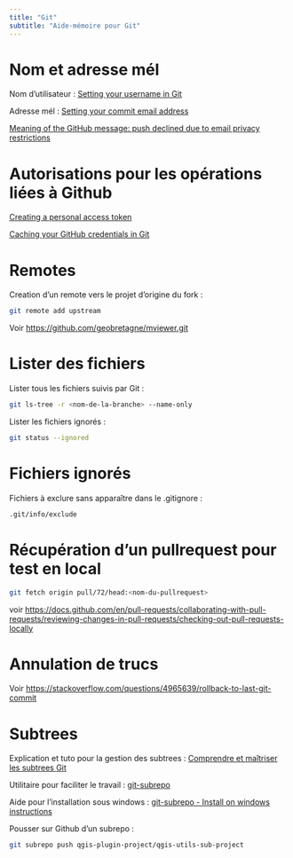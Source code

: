 ```yaml
---
title: "Git"
subtitle: "Aide-mémoire pour Git"
---
```


# Nom et adresse mél

Nom d'utilisateur :
[Setting your username in Git](https://docs.github.com/en/get-started/getting-started-with-git/setting-your-username-in-git)

Adresse mél :
[Setting your commit email address](https://docs.github.com/en/github/setting-up-and-managing-your-github-user-account/managing-email-preferences/setting-your-commit-email-address)

[Meaning of the GitHub message: push declined due to email privacy restrictions](https://stackoverflow.com/questions/43378060/meaning-of-the-github-message-push-declined-due-to-email-privacy-restrictions)


# Autorisations pour les opérations liées à Github

[Creating a personal access token](https://docs.github.com/en/github/authenticating-to-github/keeping-your-account-and-data-secure/creating-a-personal-access-token)

[Caching your GitHub credentials in Git](https://docs.github.com/en/get-started/getting-started-with-git/caching-your-github-credentials-in-git#git-credential-manager)

# Remotes
Creation d’un remote vers le projet d’origine du fork :

``` .sh
git remote add upstream
```

Voir [https://github.com/geobretagne/mviewer.git](https://github.com/geobretagne/mviewer.git)


# Lister des fichiers

Lister tous les fichiers suivis par Git :
``` .sh
git ls-tree -r <nom-de-la-branche> --name-only
```

Lister les fichiers ignorés :
``` .sh
git status --ignored
```


# Fichiers ignorés
Fichiers à exclure sans apparaître dans le .gitignore :
``` .sh
.git/info/exclude
```


# Récupération d'un pullrequest pour test en local
``` .sh
git fetch origin pull/72/head:<nom-du-pullrequest>
```

voir [https://docs.github.com/en/pull-requests/collaborating-with-pull-requests/reviewing-changes-in-pull-requests/checking-out-pull-requests-locally](https://docs.github.com/en/pull-requests/collaborating-with-pull-requests/reviewing-changes-in-pull-requests/checking-out-pull-requests-locally)


# Annulation de trucs
Voir [https://stackoverflow.com/questions/4965639/rollback-to-last-git-commit](https://stackoverflow.com/questions/4965639/rollback-to-last-git-commit)


# Subtrees

Explication et tuto pour la gestion des subtrees :
[Comprendre et maîtriser les subtrees Git](https://delicious-insights.com/fr/articles/git-subtrees/)

Utilitaire pour faciliter le travail :
[git-subrepo](https://github.com/ingydotnet/git-subrepo#readme)

Aide pour l'installation sous windows :
[git-subrepo - Install on windows instructions](https://github.com/ingydotnet/git-subrepo/issues/271)

Pousser sur Github d'un subrepo :
``` .sh
git subrepo push qgis-plugin-project/qgis-utils-sub-project
```

